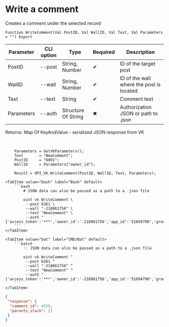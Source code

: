 ﻿---
sidebar_position: 4
---


# Write a comment
 Creates a comment under the selected record



`Function WriteComment(Val PostID, Val WallID, Val Text, Val Parameters = "") Export`

  | Parameter | CLI option | Type | Required | Description |
  |-|-|-|-|-|
  | PostID | --post | String, Number | &#x2714; | ID of the target post |
  | WallID | --wall | String, Number | &#x2714; | ID of the wall where the post is located |
  | Text | --text | String | &#x2714; | Comment text |
  | Parameters | --auth | Structure Of String | &#x2716; | Authorization JSON or path to .json |

  
  Returns:  Map Of KeyAndValue - serialized JSON response from VK

<br/>




```bsl title="1C:Enterprise/OneScript code example"
    Parameters = GetVKParameters();
    Text       = "NewComment";
    PostID     = "6091";
    WallID     = Parameters["owner_id"];

    Result = OPI_VK.WriteComment(PostID, WallID, Text, Parameters);
```
 

 <Tabs>
  
    <TabItem value="bash" label="Bash" default>
        ```bash
            # JSON data can also be passed as a path to a .json file
            
            oint vk WriteComment \
             --post 6261 \
             --wall "-218861756" \
             --text "NewComment" \
             --auth "{'access_token':'***','owner_id':'-218861756','app_id':'51694790','group_id':'218861756'}"
        ```
    </TabItem>
  
    <TabItem value="bat" label="CMD/Bat" default>
        ```batch
            :: JSON data can also be passed as a path to a .json file
            
            oint vk WriteComment ^
             --post 6261 ^
             --wall "-218861756" ^
             --text "NewComment" ^
             --auth "{'access_token':'***','owner_id':'-218861756','app_id':'51694790','group_id':'218861756'}"
        ```
    </TabItem>
</Tabs>


```json title="Result"
{
 "response": {
  "comment_id": 4559,
  "parents_stack": []
 }
}
```
